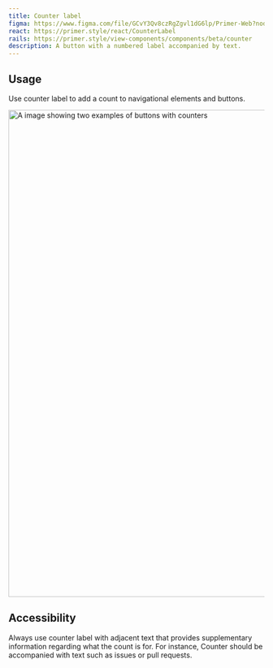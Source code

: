 ```yaml
---
title: Counter label
figma: https://www.figma.com/file/GCvY3Qv8czRgZgvl1dG6lp/Primer-Web?node-id=14919%3A49961
react: https://primer.style/react/CounterLabel
rails: https://primer.style/view-components/components/beta/counter
description: A button with a numbered label accompanied by text.
---
```


## Usage

Use counter label to add a count to navigational elements and buttons.

<img
  width="960"
  alt="A image showing two examples of buttons with counters"
  src="https://user-images.githubusercontent.com/586552/205141782-bfe137b1-6d83-4b9d-bcdd-bcd1877f864b.png"
/>

## Accessibility

Always use counter label with adjacent text that provides supplementary information regarding what the count is for. For instance, Counter should be accompanied with text such as issues or pull requests.